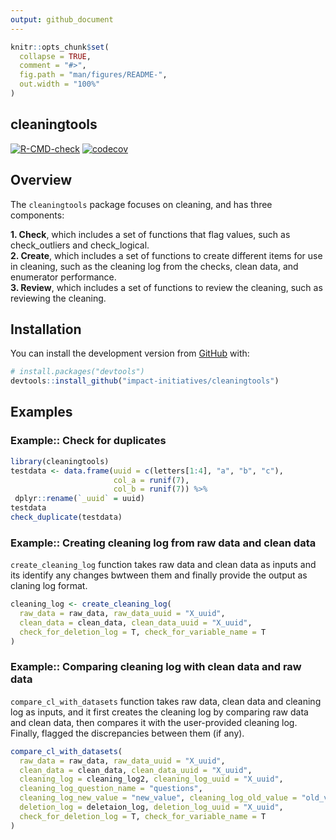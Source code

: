 ```yaml
---
output: github_document
---
```




```r
knitr::opts_chunk$set(
  collapse = TRUE,
  comment = "#>",
  fig.path = "man/figures/README-",
  out.width = "100%"
)
```


## cleaningtools

<!-- badges: start -->
[![R-CMD-check](https://github.com/impact-initiatives/cleaningtools/actions/workflows/R-CMD-check.yaml/badge.svg)](https://github.com/impact-initiatives/cleaningtools/actions/workflows/R-CMD-check.yaml)
[![codecov](https://codecov.io/gh/impact-initiatives/cleaningtools/branch/master/graph/badge.svg?token=SOH3NGXQDU)](https://codecov.io/gh/impact-initiatives/cleaningtools)

<!-- badges: end -->


## Overview

The `cleaningtools` package focuses on cleaning, and has three components: <p>
**1. Check**, which includes a set of functions that flag values, such as check_outliers and check_logical.
<br> **2. Create**, which includes a set of functions to create different items for use in cleaning, such as the cleaning log from the checks, clean data, and enumerator performance.
<br> **3. Review**, which includes a set of functions to review the cleaning, such as reviewing the cleaning.


## Installation
You can install the development version from [GitHub](https://github.com/) with:

``` r
# install.packages("devtools")
devtools::install_github("impact-initiatives/cleaningtools")
```

## Examples

### Example:: Check for duplicates
```r
library(cleaningtools)
testdata <- data.frame(uuid = c(letters[1:4], "a", "b", "c"),
                       col_a = runif(7),
                       col_b = runif(7)) %>%
 dplyr::rename(`_uuid` = uuid)
testdata
check_duplicate(testdata)
```


### Example:: Creating cleaning log from raw data and clean data
`create_cleaning_log` function takes raw data and clean data as inputs and its identify any changes bwtween them and finally provide the output as claning log format.
``` r
cleaning_log <- create_cleaning_log(
  raw_data = raw_data, raw_data_uuid = "X_uuid",
  clean_data = clean_data, clean_data_uuid = "X_uuid",
  check_for_deletion_log = T, check_for_variable_name = T
)
```

### Example:: Comparing cleaning log with clean data and raw data
`compare_cl_with_datasets` function takes raw data, clean data and cleaning log as inputs, and it first creates the cleaning log by comparing raw data and clean data, then compares it with the user-provided cleaning log. Finally, flagged the discrepancies between them (if any). 
``` r
compare_cl_with_datasets(
  raw_data = raw_data, raw_data_uuid = "X_uuid",
  clean_data = clean_data, clean_data_uuid = "X_uuid",
  cleaning_log = cleaning_log2, cleaning_log_uuid = "X_uuid",
  cleaning_log_question_name = "questions",
  cleaning_log_new_value = "new_value", cleaning_log_old_value = "old_value",
  deletion_log = deletaion_log, deletion_log_uuid = "X_uuid",
  check_for_deletion_log = T, check_for_variable_name = T
)
```

